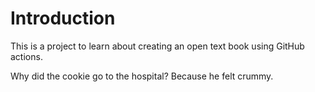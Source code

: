 
# Introduction

This is a project to learn about creating an open text book using GitHub actions.

Why did the cookie go to the hospital? 
Because he felt crummy.

